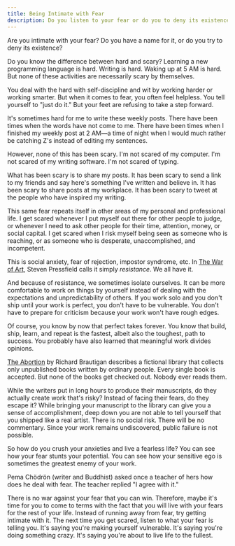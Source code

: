 ```yaml
---
title: Being Intimate with Fear
description: Do you listen to your fear or do you to deny its existence?
---
```


Are you intimate with your fear? Do you have a name for it, or do you try to deny its existence?

Do you know the difference between hard and scary? Learning a new programming language is hard. Writing is hard. Waking up at 5 AM is hard. But none of these activities are necessarily scary by themselves.

You deal with the hard with self-discipline and wit by working harder or working smarter. But when it comes to fear, you often feel helpless. You tell yourself to "just do it." But your feet are refusing to take a step forward.

It's sometimes hard for me to write these weekly posts. There have been times when the words have not come to me. There have been times when I finished my weekly post at 2 AM—a time of night when I would much rather be catching Z's instead of editing my sentences.

However, none of this has been scary. I'm not scared of my computer. I'm not scared of my writing software. I'm not scared of typing.

What has been scary is to share my posts. It has been scary to send a link to my friends and say here's something I've written and believe in. It has been scary to share posts at my workplace. It has been scary to tweet at the people who have inspired my writing.

This same fear repeats itself in other areas of my personal and professional life. I get scared whenever I put myself out there for other people to judge, or whenever I need to ask other people for their time, attention, money, or social capital. I get scared when I risk myself being seen as someone who is reaching, or as someone who is desperate, unaccomplished, and incompetent.

This is social anxiety, fear of rejection, impostor syndrome, etc. In [The War of Art](https://www.amazon.co.uk/War-Art-Through-Creative-Battles/dp/1936891026), Steven Pressfield calls it simply _resistance_. We all have it.

And because of resistance, we sometimes isolate ourselves. It can be more comfortable to work on things by yourself instead of dealing with the expectations and unpredictability of others. If you work solo and you don't ship until your work is perfect, you don't have to be vulnerable. You don't have to prepare for criticism because your work won't have rough edges.

Of course, you know by now that perfect takes forever. You know that build, ship, learn, and repeat is the fastest, albeit also the toughest, path to success. You probably have also learned that meaningful work divides opinions.

[The Abortion](https://www.amazon.com/Revenge-Lawn-Abortion-Wind-Wont/dp/0395706742) by Richard Brautigan describes a fictional library that collects only unpublished books written by ordinary people. Every single book is accepted. But none of the books get checked out. Nobody ever reads them.

While the writers put in long hours to produce their manuscripts, do they actually create work that's risky? Instead of facing their fears, do they escape it? While bringing your manuscript to the library can give you a sense of accomplishment, deep down you are not able to tell yourself that you shipped like a real artist. There is no social risk. There will be no commentary. Since your work remains undiscovered, public failure is not possible.

So how do you crush your anxieties and live a fearless life? You can see how your fear stunts your potential. You can see how your sensitive ego is sometimes the greatest enemy of your work.

Pema Chödrön (writer and Buddhist) asked once a teacher of hers how does he deal with fear. The teacher replied "I agree with it."

There is no war against your fear that you can win. Therefore, maybe it's time for you to come to terms with the fact that you will live with your fears for the rest of your life. Instead of running away from fear, try getting intimate with it. The next time you get scared, listen to what your fear is telling you. It's saying you're making yourself vulnerable. It's saying you're doing something crazy. It's saying you're about to live life to the fullest.
